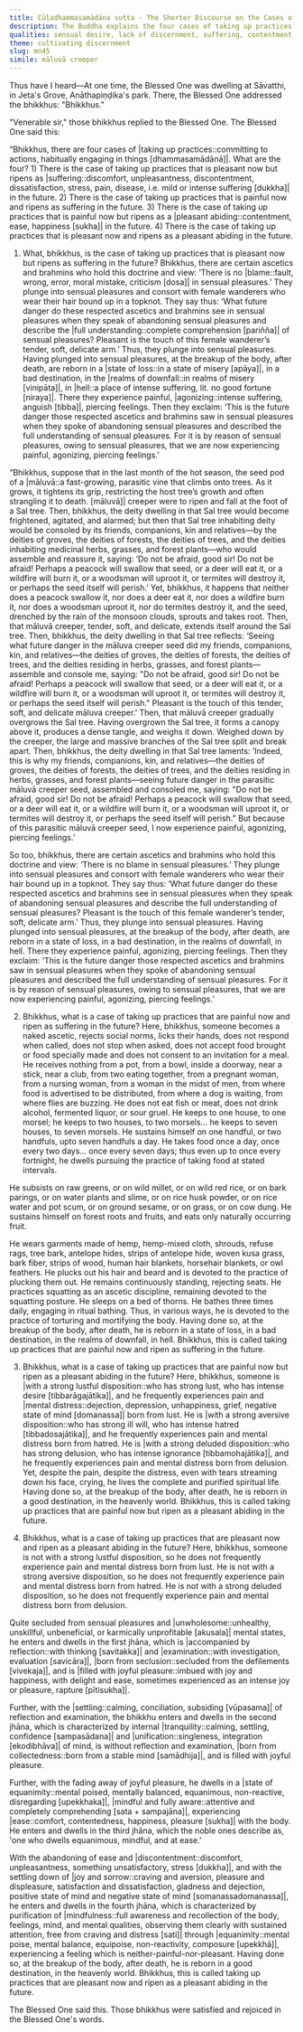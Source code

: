 ```yaml
---
title: Cūḷadhammasamādāna sutta - The Shorter Discourse on the Cases of Taking up Practices
description: The Buddha explains the four cases of taking up practices, based on whether they are pleasant or painful now and whether they ripen as suffering or a pleasant abiding in the future.
qualities: sensual desire, lack of discernment, suffering, contentment, passion, aversion, illusion, solitude
theme: cultivating discernment
slug: mn45
simile: māluvā creeper
---
```


Thus have I heard—At one time, the Blessed One was dwelling at Sāvatthi, in Jeta's Grove, Anāthapiṇḍika's park. There, the Blessed One addressed the bhikkhus: "Bhikkhus."

"Venerable sir," those bhikkhus replied to the Blessed One. The Blessed One said this:

“Bhikkhus, there are four cases of |taking up practices::committing to actions, habitually engaging in things [dhammasamādānā]|. What are the four? 1) There is the case of taking up practices that is pleasant now but ripens as |suffering::discomfort, unpleasantness, discontentment, dissatisfaction, stress, pain, disease, i.e. mild or intense suffering [dukkha]| in the future. 2) There is the case of taking up practices that is painful now and ripens as suffering in the future. 3) There is the case of taking up practices that is painful now but ripens as a |pleasant abiding::contentment, ease, happiness [sukha]| in the future. 4) There is the case of taking up practices that is pleasant now and ripens as a pleasant abiding in the future.

1) What, bhikkhus, is the case of taking up practices that is pleasant now but ripens as suffering in the future? Bhikkhus, there are certain ascetics and brahmins who hold this doctrine and view: ‘There is no |blame::fault, wrong, error, moral mistake, criticism [dosa]| in sensual pleasures.’ They plunge into sensual pleasures and consort with female wanderers who wear their hair bound up in a topknot. They say thus: ‘What future danger do these respected ascetics and brahmins see in sensual pleasures when they speak of abandoning sensual pleasures and describe the |full understanding::complete comprehension [pariñña]| of sensual pleasures? Pleasant is the touch of this female wanderer’s tender, soft, delicate arm.’ Thus, they plunge into sensual pleasures. Having plunged into sensual pleasures, at the breakup of the body, after death, are reborn in a |state of loss::in a state of misery [apāya]|, in a bad destination, in the |realms of downfall::in realms of misery [vinipāta]|, in |hell::a place of intense suffering, lit. no good fortune [niraya]|. There they experience painful, |agonizing::intense suffering, anguish [tibba]|, piercing feelings. Then they exclaim: ‘This is the future danger those respected ascetics and brahmins saw in sensual pleasures when they spoke of abandoning sensual pleasures and described the full understanding of sensual pleasures. For it is by reason of sensual pleasures, owing to sensual pleasures, that we are now experiencing painful, agonizing, piercing feelings.’

“Bhikkhus, suppose that in the last month of the hot season, the seed pod of a |māluvā::a fast-growing, parasitic vine that climbs onto trees. As it grows, it tightens its grip, restricting the host tree’s growth and often strangling it to death. [māluvā]| creeper were to ripen and fall at the foot of a Sal tree. Then, bhikkhus, the deity dwelling in that Sal tree would become frightened, agitated, and alarmed; but then that Sal tree inhabiting deity would be consoled by its friends, companions, kin and relatives—by the deities of groves, the deities of forests, the deities of trees, and the deities inhabiting medicinal herbs, grasses, and forest plants—who would assemble and reassure it, saying: ‘Do not be afraid, good sir! Do not be afraid! Perhaps a peacock will swallow that seed, or a deer will eat it, or a wildfire will burn it, or a woodsman will uproot it, or termites will destroy it, or perhaps the seed itself will perish.’ Yet, bhikkhus, it happens that neither does a peacock swallow it, nor does a deer eat it, nor does a wildfire burn it, nor does a woodsman uproot it, nor do termites destroy it, and the seed, drenched by the rain of the monsoon clouds, sprouts and takes root. Then, that māluvā creeper, tender, soft, and delicate, extends itself around the Sal tree. Then, bhikkhus, the deity dwelling in that Sal tree reflects: ‘Seeing what future danger in the māluva creeper seed did my friends, companions, kin, and relatives—the deities of groves, the deities of forests, the deities of trees, and the deities residing in herbs, grasses, and forest plants—assemble and console me, saying: "Do not be afraid, good sir! Do not be afraid! Perhaps a peacock will swallow that seed, or a deer will eat it, or a wildfire will burn it, or a woodsman will uproot it, or termites will destroy it, or perhaps the seed itself will perish." Pleasant is the touch of this tender, soft, and delicate māluva creeper.’ Then, that māluvā creeper gradually overgrows the Sal tree. Having overgrown the Sal tree, it forms a canopy above it, produces a dense tangle, and weighs it down. Weighed down by the creeper, the large and massive branches of the Sal tree split and break apart. Then, bhikkhus, the deity dwelling in that Sal tree laments: ‘Indeed, this is why my friends, companions, kin, and relatives—the deities of groves, the deities of forests, the deities of trees, and the deities residing in herbs, grasses, and forest plants—seeing future danger in the parasitic māluvā creeper seed, assembled and consoled me, saying: "Do not be afraid, good sir! Do not be afraid! Perhaps a peacock will swallow that seed, or a deer will eat it, or a wildfire will burn it, or a woodsman will uproot it, or termites will destroy it, or perhaps the seed itself will perish." But because of this parasitic māluvā creeper seed, I now experience painful, agonizing, piercing feelings.’

So too, bhikkhus, there are certain ascetics and brahmins who hold this doctrine and view: ‘There is no blame in sensual pleasures.’ They plunge into sensual pleasures and consort with female wanderers who wear their hair bound up in a topknot. They say thus: ‘What future danger do these respected ascetics and brahmins see in sensual pleasures when they speak of abandoning sensual pleasures and describe the full understanding of sensual pleasures? Pleasant is the touch of this female wanderer’s tender, soft, delicate arm.’ Thus, they plunge into sensual pleasures. Having plunged into sensual pleasures, at the breakup of the body, after death, are reborn in a state of loss, in a bad destination, in the realms of downfall, in hell. There they experience painful, agonizing, piercing feelings. Then they exclaim: ‘This is the future danger those respected ascetics and brahmins saw in sensual pleasures when they spoke of abandoning sensual pleasures and described the full understanding of sensual pleasures. For it is by reason of sensual pleasures, owing to sensual pleasures, that we are now experiencing painful, agonizing, piercing feelings.’

2) Bhikkhus, what is a case of taking up practices that are painful now and ripen as suffering in the future? Here, bhikkhus, someone becomes a naked ascetic, rejects social norms, licks their hands, does not respond when called, does not stop when asked, does not accept food brought or food specially made and does not consent to an invitation for a meal. He receives nothing from a pot, from a bowl, inside a doorway, near a stick, near a club, from two eating together, from a pregnant woman, from a nursing woman, from a woman in the midst of men, from where food is advertised to be distributed, from where a dog is waiting, from where flies are buzzing. He does not eat fish or meat, does not drink alcohol, fermented liquor, or sour gruel. He keeps to one house, to one morsel; he keeps to two houses, to two morsels... he keeps to seven houses, to seven morsels. He sustains himself on one handful, or two handfuls, upto seven handfuls a day. He takes food once a day, once every two days... once every seven days; thus even up to once every fortnight, he dwells pursuing the practice of taking food at stated intervals.

He subsists on raw greens, or on wild millet, or on wild red rice, or on bark parings, or on water plants and slime, or on rice husk powder, or on rice water and pot scum, or on ground sesame, or on grass, or on cow dung. He sustains himself on forest roots and fruits, and eats only naturally occurring fruit.

He wears garments made of hemp, hemp-mixed cloth, shrouds, refuse rags, tree bark, antelope hides, strips of antelope hide, woven kusa grass, bark fiber, strips of wood, human hair blankets, horsehair blankets, or owl feathers. He plucks out his hair and beard and is devoted to the practice of plucking them out. He remains continuously standing, rejecting seats. He practices squatting as an ascetic discipline, remaining devoted to the squatting posture. He sleeps on a bed of thorns. He bathes three times daily, engaging in ritual bathing. Thus, in various ways, he is devoted to the practice of torturing and mortifying the body. Having done so, at the breakup of the body, after death, he is reborn in a state of loss, in a bad destination, in the realms of downfall, in hell. Bhikkhus, this is called taking up practices that are painful now and ripen as suffering in the future.

3) Bhikkhus, what is a case of taking up practices that are painful now but ripen as a pleasant abiding in the future? Here, bhikkhus, someone is |with a strong lustful disposition::who has strong lust, who has intense desire [tibbarāgajātika]|, and he frequently experiences pain and |mental distress::dejection, depression, unhappiness, grief, negative state of mind [domanassa]| born from lust. He is |with a strong aversive disposition::who has strong ill will, who has intense hatred [tibbadosajātika]|, and he frequently experiences pain and mental distress born from hatred. He is |with a strong deluded disposition::who has strong delusion, who has intense ignorance [tibbamohajātika]|, and he frequently experiences pain and mental distress born from delusion. Yet, despite the pain, despite the distress, even with tears streaming down his face, crying, he lives the complete and purified spiritual life. Having done so, at the breakup of the body, after death, he is reborn in a good destination, in the heavenly world. Bhikkhus, this is called taking up practices that are painful now but ripen as a pleasant abiding in the future.

4) Bhikkhus, what is a case of taking up practices that are pleasant now and ripen as a pleasant abiding in the future? Here, bhikkhus, someone is not with a strong lustful disposition, so he does not frequently experience pain and mental distress born from lust. He is not with a strong aversive disposition, so he does not frequently experience pain and mental distress born from hatred. He is not with a strong deluded disposition, so he does not frequently experience pain and mental distress born from delusion.

Quite secluded from sensual pleasures and |unwholesome::unhealthy, unskillful, unbeneficial, or karmically unprofitable [akusala]| mental states, he enters and dwells in the first jhāna, which is |accompanied by reflection::with thinking [savitakka]| and |examination::with investigation, evaluation [savicāra]|, |born from seclusion::secluded from the defilements [vivekaja]|, and is |filled with joyful pleasure::imbued with joy and happiness, with delight and ease, sometimes experienced as an intense joy or pleasure, rapture [pītisukha]|.

Further, with the |settling::calming, conciliation, subsiding [vūpasama]| of reflection and examination, the bhikkhu enters and dwells in the second jhāna, which is characterized by internal |tranquility::calming, settling, confidence [sampasādana]| and |unification::singleness, integration [ekodibhāva]| of mind, is without reflection and examination, |born from collectedness::born from a stable mind [samādhija]|, and is filled with joyful pleasure.

Further, with the fading away of joyful pleasure, he dwells in a |state of equanimity::mental poised, mentally balanced, equanimous, non-reactive, disregarding [upekkhaka]|, |mindful and fully aware::attentive and completely comprehending [sata + sampajāna]|, experiencing |ease::comfort, contentedness, happiness, pleasure [sukha]| with the body. He enters and dwells in the third jhāna, which the noble ones describe as, 'one who dwells equanimous, mindful, and at ease.'

With the abandoning of ease and |discontentment::discomfort, unpleasantness, something unsatisfactory, stress [dukkha]|, and with the settling down of |joy and sorrow::craving and aversion, pleasure and displeasure, satisfaction and dissatisfaction, gladness and dejection, positive state of mind and negative state of mind [somanassadomanassa]|, he enters and dwells in the fourth jhāna, which is characterized by purification of |mindfulness::full awareness and recollection of the body, feelings, mind, and mental qualities, observing them clearly with sustained attention, free from craving and distress [sati]| through |equanimity::mental poise, mental balance, equipoise, non-reactivity, composure [upekkhā]|, experiencing a feeling which is neither-painful-nor-pleasant. Having done so, at the breakup of the body, after death, he is reborn in a good destination, in the heavenly world. Bhikkhus, this is called taking up practices that are pleasant now and ripen as a pleasant abiding in the future.

The Blessed One said this. Those bhikkhus were satisfied and rejoiced in the Blessed One's words.